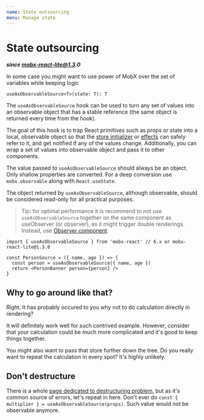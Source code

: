 ```yaml
---
name: State outsourcing
menu: Manage state
---
```


# State outsourcing

**_since mobx-react-lite@1.3.0_**

In some case you might want to use power of MobX over the set of variables while keeping logic

```
useAsObservableSource<T>(state: T): T
```

The `useAsObservableSource` hook can be used to turn any set of values into an observable object that has a stable reference (the same object is returned every time from the hook).

The goal of this hook is to trap React primitives such as props or state into a local, observable object so that the [store initializer](/state-local) or [effects](/recipes-effects) can safely refer to it, and get notified if any of the values change. Additionally, you can wrap a set of values into observable object and pass it to other components.

The value passed to `useAsObservableSource` should always be an object. Only shallow properties are converted. For a deep conversion use `mobx.observable` along with `React.useState`.

The object returned by `useAsObservableSource`, although observable, should be considered read-only for all practical purposes.

> Tip: for optimal performance it is recommend to not use `useAsObservableSource` together on the same component as useObserver (or observer), as it might trigger double renderings. Instead, use [Observer component](/observer-component).

```tsx
import { useAsObservableSource } from 'mobx-react' // 6.x or mobx-react-lite@1.3.0

const PersonSource = ({ name, age }) => {
  const person = useAsObservableSource({ name, age })
  return <PersonBanner person={person} />
}
```

## Why to go around like that?

Right. It has probably occured to you why not to do calculation directly in rendering?

It will definitely work well for such contrived example. However, consider that your calculation could be much more complicated and it's good to keep things together.

You might also want to pass that store further down the tree. Do you really want to repeat the calculation in every spot? It's highly unlikely.

## Don't destructure

There is a whole [page dedicated to destructuring problem](/state-destruct), but as it's common source of errors, let's repeat in here. Don't ever do `const { multiplier } = useAsObservableSource(props)`. Such value would not be observable anymore.
